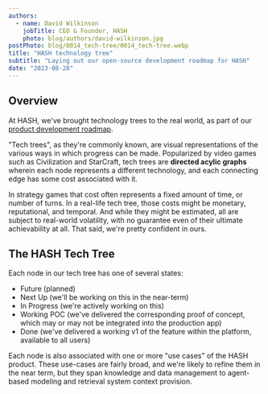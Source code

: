 ```yaml
---
authors:
  - name: David Wilkinson
    jobTitle: CEO & Founder, HASH
    photo: blog/authors/david-wilkinson.jpg
postPhoto: blog/0014_tech-tree/0014_tech-tree.webp
title: "HASH technology tree"
subtitle: "Laying out our open-source development roadmap for HASH"
date: "2023-08-28"
---
```


## Overview

At HASH, we've brought technology trees to the real world, as part of our [product development roadmap](https://hash.dev/roadmap).

"Tech trees", as they're commonly known, are visual representations of the various ways in which progress can be made. Popularized by video games such as Civilization and StarCraft, tech trees are **directed acylic graphs** wherein each node represents a different technology, and each connecting edge has some cost associated with it.

In strategy games that cost often represents a fixed amount of time, or number of turns. In a real-life tech tree, those costs might be monetary, reputational, and temporal. And while they might be estimated, all are subject to real-world volatility, with no guarantee even of their ultimate achievability at all. That said, we're pretty confident in ours.

## The HASH Tech Tree

Each node in our tech tree has one of several states:

- Future (planned)
- Next Up (we'll be working on this in the near-term)
- In Progress (we're actively working on this)
- Working POC (we've delivered the corresponding proof of concept, which may or may not be integrated into the production app)
- Done (we've delivered a working v1 of the feature within the platform, available to all users)

Each node is also associated with one or more "use cases" of the HASH product. These use-cases are fairly broad, and we're likely to refine them in the near term, but they span knowledge and data management to agent-based modeling and retrieval system context provision.

